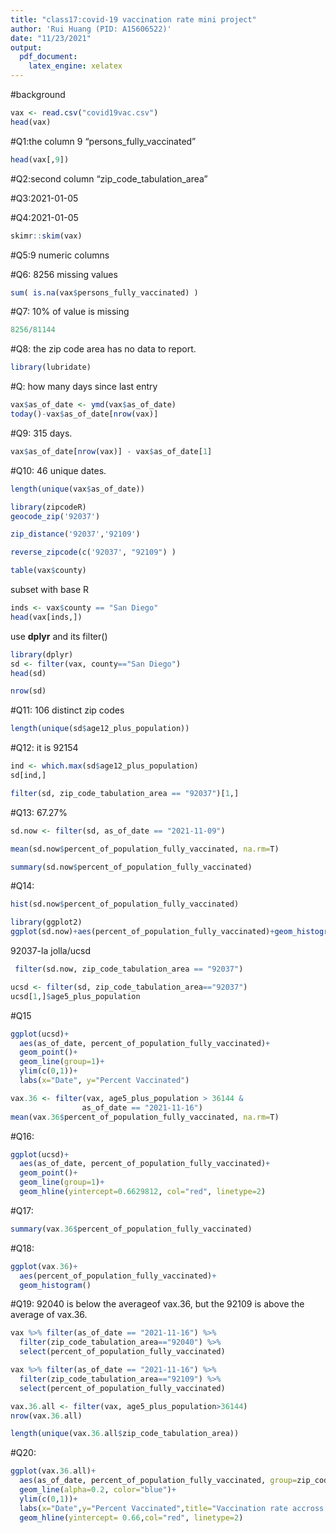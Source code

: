 ```yaml
---
title: "class17:covid-19 vaccination rate mini project"
author: 'Rui Huang (PID: A15606522)'
date: "11/23/2021"
output:
  pdf_document:
    latex_engine: xelatex
---
```



#background

```r
vax <- read.csv("covid19vac.csv")
head(vax)
```
#Q1:the column 9 "persons_fully_vaccinated"

```r
head(vax[,9])
```


#Q2:second column "zip_code_tabulation_area"

#Q3:2021-01-05

#Q4:2021-01-05
```r
skimr::skim(vax)
```

#Q5:9 numeric columns

#Q6: 8256 missing values
```r
sum( is.na(vax$persons_fully_vaccinated) )
```


#Q7: 10% of value is missing
```r
8256/81144
```


#Q8: the zip code area has no data to report.
```r
library(lubridate)
```



#Q: how many days since last entry
```r
vax$as_of_date <- ymd(vax$as_of_date)
today()-vax$as_of_date[nrow(vax)]
```

#Q9: 315 days.
```r
vax$as_of_date[nrow(vax)] - vax$as_of_date[1]
```

#Q10: 46 unique dates.
```r
length(unique(vax$as_of_date))
```

```r
library(zipcodeR)
geocode_zip('92037')
```

```r
zip_distance('92037','92109')
```

```r
reverse_zipcode(c('92037', "92109") )
```

```r
table(vax$county)
```

subset with base R
```r
inds <- vax$county == "San Diego"
head(vax[inds,])
```

use **dplyr** and its filter()
```r
library(dplyr)
sd <- filter(vax, county=="San Diego")
head(sd)
```

```r
nrow(sd)
```

#Q11: 106 distinct zip codes
```r
length(unique(sd$age12_plus_population))
```

#Q12: it is 92154
```r
ind <- which.max(sd$age12_plus_population)
sd[ind,]
```

```r
filter(sd, zip_code_tabulation_area == "92037")[1,]
```


#Q13: 67.27%
```r
sd.now <- filter(sd, as_of_date == "2021-11-09")

mean(sd.now$percent_of_population_fully_vaccinated, na.rm=T)
```

```r
summary(sd.now$percent_of_population_fully_vaccinated)
```

#Q14:
```r
hist(sd.now$percent_of_population_fully_vaccinated)
```

```r
library(ggplot2)
ggplot(sd.now)+aes(percent_of_population_fully_vaccinated)+geom_histogram(bins=15)

```
92037-la jolla/ucsd

```r
 filter(sd.now, zip_code_tabulation_area == "92037")
```

```r
ucsd <- filter(sd, zip_code_tabulation_area=="92037")
ucsd[1,]$age5_plus_population
```

#Q15
```r
ggplot(ucsd)+
  aes(as_of_date, percent_of_population_fully_vaccinated)+
  geom_point()+
  geom_line(group=1)+
  ylim(c(0,1))+
  labs(x="Date", y="Percent Vaccinated")
```

```r
vax.36 <- filter(vax, age5_plus_population > 36144 &
                as_of_date == "2021-11-16")
mean(vax.36$percent_of_population_fully_vaccinated, na.rm=T)
```

#Q16:
```r
ggplot(ucsd)+
  aes(as_of_date, percent_of_population_fully_vaccinated)+
  geom_point()+
  geom_line(group=1)+
  geom_hline(yintercept=0.6629812, col="red", linetype=2)
```

#Q17:
```r
summary(vax.36$percent_of_population_fully_vaccinated)
```




#Q18: 

```r
ggplot(vax.36)+
  aes(percent_of_population_fully_vaccinated)+
  geom_histogram()
```

#Q19: 92040 is below the averageof vax.36, but the 92109 is above the average of vax.36.
```r
vax %>% filter(as_of_date == "2021-11-16") %>%  
  filter(zip_code_tabulation_area=="92040") %>%
  select(percent_of_population_fully_vaccinated)
```
```r
vax %>% filter(as_of_date == "2021-11-16") %>%  
  filter(zip_code_tabulation_area=="92109") %>%
  select(percent_of_population_fully_vaccinated)
```


```r
vax.36.all <- filter(vax, age5_plus_population>36144)
nrow(vax.36.all)
```

```r
length(unique(vax.36.all$zip_code_tabulation_area))
```

#Q20:
```r
ggplot(vax.36.all)+ 
  aes(as_of_date, percent_of_population_fully_vaccinated, group=zip_code_tabulation_area)+
  geom_line(alpha=0.2, color="blue")+
  ylim(c(0,1))+
  labs(x="Date",y="Percent Vaccinated",title="Vaccination rate accross California",subtitle="Only areas with a population above 36k are shown")+
  geom_hline(yintercept= 0.66,col="red", linetype=2)
```

